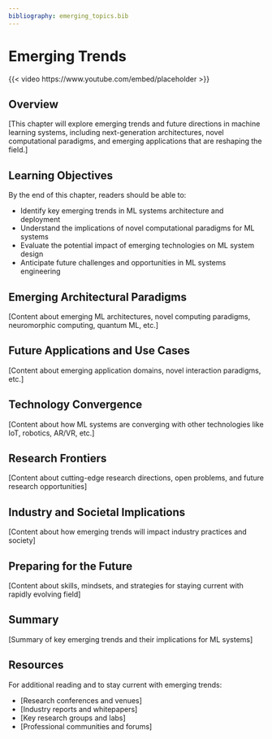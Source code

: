 ```yaml
---
bibliography: emerging_topics.bib
---
```


# Emerging Trends {#sec-emerging_trends .unnumbered}

::: {.content-visible when-format="html"}
{{< video https://www.youtube.com/embed/placeholder >}}
:::

## Overview {.unnumbered}

[This chapter will explore emerging trends and future directions in machine learning systems, including next-generation architectures, novel computational paradigms, and emerging applications that are reshaping the field.]

## Learning Objectives {.unnumbered}

By the end of this chapter, readers should be able to:

- Identify key emerging trends in ML systems architecture and deployment
- Understand the implications of novel computational paradigms for ML systems
- Evaluate the potential impact of emerging technologies on ML system design
- Anticipate future challenges and opportunities in ML systems engineering

## Emerging Architectural Paradigms {#sec-emerging-architectures}

[Content about emerging ML architectures, novel computing paradigms, neuromorphic computing, quantum ML, etc.]

## Future Applications and Use Cases {#sec-future-applications}

[Content about emerging application domains, novel interaction paradigms, etc.]

## Technology Convergence {#sec-technology-convergence}

[Content about how ML systems are converging with other technologies like IoT, robotics, AR/VR, etc.]

## Research Frontiers {#sec-research-frontiers}

[Content about cutting-edge research directions, open problems, and future research opportunities]

## Industry and Societal Implications {#sec-implications}

[Content about how emerging trends will impact industry practices and society]

## Preparing for the Future {#sec-preparing-future}

[Content about skills, mindsets, and strategies for staying current with rapidly evolving field]

## Summary {.unnumbered}

[Summary of key emerging trends and their implications for ML systems]

## Resources {.unnumbered}

For additional reading and to stay current with emerging trends:

- [Research conferences and venues]
- [Industry reports and whitepapers] 
- [Key research groups and labs]
- [Professional communities and forums] 